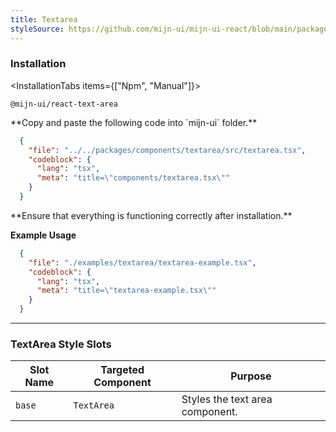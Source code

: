 ```yaml
---
title: Textarea
styleSource: https://github.com/mijn-ui/mijn-ui-react/blob/main/packages/theme/src/components/textarea.ts
---
```



<ComponentPreview>
  <TextAreaExample />
</ComponentPreview>

### Installation

<InstallationTabs items={["Npm", "Manual"]}>
  <InstallationTabsContent value="Npm">
  ```package-install
  @mijn-ui/react-text-area
  ```
  </InstallationTabsContent>
  <InstallationTabsContent value="Manual">
  <Steps>
  <Step>
  **Copy and paste the following code into `mijn-ui` folder.**
 
  ```json doc-gen:file
    {
      "file": "../../packages/components/textarea/src/textarea.tsx",
      "codeblock": {
        "lang": "tsx",
        "meta": "title=\"components/textarea.tsx\""
      }
    }
  ```
  </Step>
  
  <Step>
  **Ensure that everything is functioning correctly after installation.**
  </Step>
</Steps>
</InstallationTabsContent>
</InstallationTabs>

**Example Usage**

```json doc-gen:file
  {
    "file": "./examples/textarea/textarea-example.tsx",
    "codeblock": {
      "lang": "tsx",
      "meta": "title=\"textarea-example.tsx\""
    }
  }
```

---

### TextArea Style Slots

| **Slot Name**    | **Targeted Component** | **Purpose**                                      |
|-------------------|------------------------|-------------------------------------------------|
| `base`           | `TextArea`            | Styles the text area component.                 |